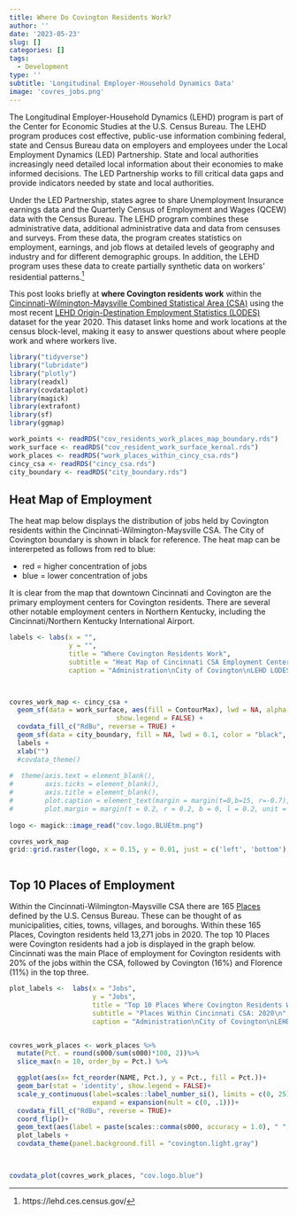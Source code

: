 ```yaml
---
title: Where Do Covington Residents Work?
author: ''
date: '2023-05-23'
slug: []
categories: []
tags:
  - Development
type: ''
subtitle: 'Longitudinal Employer-Household Dynamics Data'
image: 'covres_jobs.png'
---
```


The Longitudinal Employer-Household Dynamics (LEHD) program is part of the Center for Economic Studies at the U.S. Census Bureau. The LEHD program produces cost effective, public-use information combining federal, state and Census Bureau data on employers and employees under the Local Employment Dynamics (LED) Partnership. State and local authorities increasingly need detailed local information about their economies to make informed decisions. The LED Partnership works to fill critical data gaps and provide indicators needed by state and local authorities.

Under the LED Partnership, states agree to share Unemployment Insurance earnings data and the Quarterly Census of Employment and Wages (QCEW) data with the Census Bureau. The LEHD program combines these administrative data, additional administrative data and data from censuses and surveys. From these data, the program creates statistics on employment, earnings, and job flows at detailed levels of geography and industry and for different demographic groups. In addition, the LEHD program uses these data to create partially synthetic data on workers' residential patterns.^[https://lehd.ces.census.gov/]

This post looks briefly at **where Covington residents work** within the [Cincinnati-Wilmington-Maysville Combined Statistical Area (CSA)](https://www2.census.gov/geo/maps/econ/ec2012/csa/EC2012_330M200US178M.pdf) using the most recent [LEHD Origin-Destination Employment Statistics (LODES)](https://lehd.ces.census.gov/data/#lodes) dataset for the year 2020. This dataset links home and work locations at the census block-level, making it easy to answer questions about where people work and where workers live. 



```r
library("tidyverse")
library("lubridate")
library("plotly")
library(readxl)
library(covdataplot)
library(magick)
library(extrafont)
library(sf)
library(ggmap)

work_points <- readRDS("cov_residents_work_places_map_boundary.rds")
work_surface <- readRDS("cov_resident_work_surface_kernal.rds")
work_places <- readRDS("work_places_within_cincy_csa.rds")
cincy_csa <- readRDS("cincy_csa.rds")
city_boundary <- readRDS("city_boundary.rds")

```

## Heat Map of Employment

The heat map below displays the distribution of jobs held by Covington residents within the Cincinnati-Wilmington-Maysville CSA. The City of Covington boundary is shown in black for reference.   The heat map can be intererpeted as follows from red to blue: 

* red = higher concentration of jobs
* blue = lower concentration of jobs 

It is clear from the map that downtown Cincinnati and Covington are the primary employment centers for Covington residents.  There are several other notable employment centers in Northern Kentucky, including the Cincinnati/Northern Kentucky International Airport.  


```r

labels <- labs(x = "", 
               y = "", 
               title = "Where Covington Residents Work",
               subtitle = "Heat Map of Cincinnati CSA Employment Centers, 2020\n",
               caption = "Administration\nCity of Covington\nLEHD LODES | CovData | 2023")



covres_work_map <- cincy_csa +
  geom_sf(data = work_surface, aes(fill = ContourMax), lwd = NA, alpha = 0.6,  inherit.aes = FALSE, 
                           show.legend = FALSE) +
  covdata_fill_c("RdBu", reverse = TRUE) +
  geom_sf(data = city_boundary, fill = NA, lwd = 0.1, color = "black", inherit.aes = FALSE)+
  labels +
  xlab("")
  #covdata_theme() 
  
#  theme(axis.text = element_blank(),
#        axis.ticks = element_blank(),
#        axis.title = element_blank(),
#        plot.caption = element_text(margin = margin(t=0,b=15, r=-0.7),vjust = 15, hjust = 1, size = 9),
#        plot.margin = margin(t = 0.2, r = 0.2, b = 0, l = 0.2, unit = "cm"))
     
logo <- magick::image_read("cov.logo.BLUEtm.png")

covres_work_map
grid::grid.raster(logo, x = 0.15, y = 0.01, just = c('left', 'bottom'), width = unit(1.4, 'inches'))



```



## Top 10 Places of Employment

Within the Cincinnati-Wilmington-Maysville CSA there are 165 [Places](https://www2.census.gov/geo/pdfs/reference/GARM/Ch9GARM.pdf) defined by the U.S. Census Bureau.  These can be thought of as municipalities, cities, towns, villages, and boroughs. Within these 165 Places, Covington residents held 13,271 jobs in 2020.  The top 10 Places were Covington residents had a job is displayed in the graph below.  Cincinnati was the main Place of employment for Covington residents with 20% of the jobs within the CSA, followed by Covington (16%) and Florence (11%) in the top three. 

```r

plot_labels <-  labs(x = "Jobs", 
                     y = "Jobs", 
                     title = "Top 10 Places Where Covington Residents Work",
                     subtitle = "Places Within Cincinnati CSA: 2020\n",
                     caption = "Administration\nCity of Covington\nLEHD LODES | CovData | 2023")


covres_work_places <- work_places %>%
  mutate(Pct. = round(s000/sum(s000)*100, 2))%>%
  slice_max(n = 10, order_by = Pct.) %>%

  ggplot(aes(x= fct_reorder(NAME, Pct.), y = Pct., fill = Pct.))+
  geom_bar(stat = 'identity', show.legend = FALSE)+
  scale_y_continuous(label=scales::label_number_si(), limits = c(0, 25),
                     expand = expansion(mult = c(0, .1)))+
  covdata_fill_c("RdBu", reverse = TRUE)+
  coord_flip()+
  geom_text(aes(label = paste(scales::comma(s000, accuracy = 1.0), " ", "(", Pct., "%", ")",sep = "")),hjust = -0.1,  size = 3.1,family= "Franklin Gothic Book")+
  plot_labels +
  covdata_theme(panel.background.fill = "covington.light.gray")

          

covdata_plot(covres_work_places, "cov.logo.blue")

```





